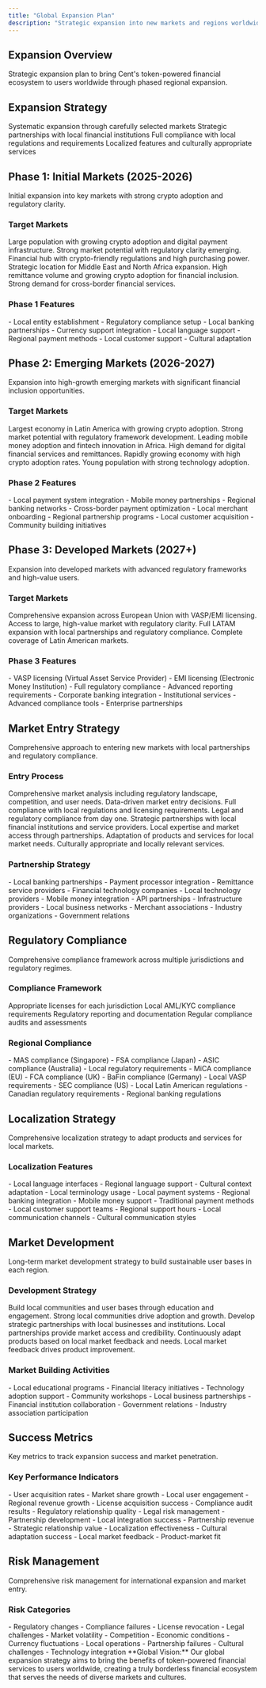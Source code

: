 ```yaml
---
title: "Global Expansion Plan"
description: "Strategic expansion into new markets and regions worldwide"
---
```


## Expansion Overview

<Card title="Global Market Penetration" icon="globe" horizontal>
  Strategic expansion plan to bring Cent's token-powered financial ecosystem to
  users worldwide through phased regional expansion.
</Card>

## Expansion Strategy

<CardGroup cols={2}>
  <Card title="Phased Approach" icon="road">
    Systematic expansion through carefully selected markets
  </Card>
  <Card title="Local Partnerships" icon="handshake">
    Strategic partnerships with local financial institutions
  </Card>
  <Card title="Regulatory Compliance" icon="scale-balanced">
    Full compliance with local regulations and requirements
  </Card>
  <Card title="Cultural Adaptation" icon="users">
    Localized features and culturally appropriate services
  </Card>
</CardGroup>

## Phase 1: Initial Markets (2025-2026)

<Card title="Foundation Markets" icon="flag" horizontal>
  Initial expansion into key markets with strong crypto adoption and regulatory
  clarity.
</Card>

### Target Markets

<Steps>
  <Step title="India">
    Large population with growing crypto adoption and digital payment
    infrastructure.
    <Check>Strong market potential with regulatory clarity emerging.</Check>
  </Step>

  <Step title="UAE">
    Financial hub with crypto-friendly regulations and high purchasing power.
    <Check>
      Strategic location for Middle East and North Africa expansion.
    </Check>
  </Step>

  <Step title="Philippines">
    High remittance volume and growing crypto adoption for financial inclusion.
    <Check>Strong demand for cross-border financial services.</Check>
  </Step>
</Steps>

### Phase 1 Features

<AccordionGroup>
  <Accordion title="Market Entry" icon="door">
    - Local entity establishment - Regulatory compliance setup - Local banking
    partnerships - Currency support integration
  </Accordion>

  <Accordion title="Localization" icon="language">
    - Local language support - Regional payment methods - Local customer support
    - Cultural adaptation
  </Accordion>
</AccordionGroup>

## Phase 2: Emerging Markets (2026-2027)

<Card title="Growth Markets" icon="chart-bar" horizontal>
  Expansion into high-growth emerging markets with significant financial
  inclusion opportunities.
</Card>

### Target Markets

<Steps>
  <Step title="Brazil">
    Largest economy in Latin America with growing crypto adoption.
    <Check>
      Strong market potential with regulatory framework development.
    </Check>
  </Step>

  <Step title="Kenya">
    Leading mobile money adoption and fintech innovation in Africa.
    <Check>High demand for digital financial services and remittances.</Check>
  </Step>

  <Step title="Vietnam">
    Rapidly growing economy with high crypto adoption rates.
    <Check>Young population with strong technology adoption.</Check>
  </Step>
</Steps>

### Phase 2 Features

<AccordionGroup>
  <Accordion title="Advanced Integration" icon="link">
    - Local payment system integration - Mobile money partnerships - Regional
    banking networks - Cross-border payment optimization
  </Accordion>

  <Accordion title="Local Services" icon="store">
    - Local merchant onboarding - Regional partnership programs - Local customer
    acquisition - Community building initiatives
  </Accordion>
</AccordionGroup>

## Phase 3: Developed Markets (2027+)

<Card title="Mature Markets" icon="building" horizontal>
  Expansion into developed markets with advanced regulatory frameworks and
  high-value users.
</Card>

### Target Markets

<Steps>
  <Step title="Europe">
    Comprehensive expansion across European Union with VASP/EMI licensing.
    <Check>Access to large, high-value market with regulatory clarity.</Check>
  </Step>

  <Step title="Latin America">
    Full LATAM expansion with local partnerships and regulatory compliance.
    <Check>Complete coverage of Latin American markets.</Check>
  </Step>
</Steps>

### Phase 3 Features

<AccordionGroup>
  <Accordion title="Regulatory Compliance" icon="scale-balanced">
    - VASP licensing (Virtual Asset Service Provider) - EMI licensing
    (Electronic Money Institution) - Full regulatory compliance - Advanced
    reporting requirements
  </Accordion>

  <Accordion title="Enterprise Services" icon="building">
    - Corporate banking integration - Institutional services - Advanced
    compliance tools - Enterprise partnerships
  </Accordion>
</AccordionGroup>

## Market Entry Strategy

<Card title="Systematic Market Entry" icon="bullseye" horizontal>
  Comprehensive approach to entering new markets with local partnerships and
  regulatory compliance.
</Card>

### Entry Process

<Steps>
  <Step title="Market Research">
    Comprehensive market analysis including regulatory landscape, competition,
    and user needs.
    <Check>Data-driven market entry decisions.</Check>
  </Step>

  <Step title="Regulatory Compliance">
    Full compliance with local regulations and licensing requirements.
    <Check>Legal and regulatory compliance from day one.</Check>
  </Step>

  <Step title="Local Partnerships">
    Strategic partnerships with local financial institutions and service
    providers.
    <Check>Local expertise and market access through partnerships.</Check>
  </Step>

  <Step title="Product Localization">
    Adaptation of products and services for local market needs.
    <Check>Culturally appropriate and locally relevant services.</Check>
  </Step>
</Steps>

### Partnership Strategy

<AccordionGroup>
  <Accordion title="Financial Partnerships" icon="piggy-bank">
    - Local banking partnerships - Payment processor integration - Remittance
    service providers - Financial technology companies
  </Accordion>

  <Accordion title="Technology Partnerships" icon="code">
    - Local technology providers - Mobile money integration - API partnerships -
    Infrastructure providers
  </Accordion>

  <Accordion title="Business Partnerships" icon="handshake">
    - Local business networks - Merchant associations - Industry organizations -
    Government relations
  </Accordion>
</AccordionGroup>

## Regulatory Compliance

<Card title="Multi-Jurisdictional Compliance" icon="scale-balanced" horizontal>
  Comprehensive compliance framework across multiple jurisdictions and
  regulatory regimes.
</Card>

### Compliance Framework

<CardGroup cols={2}>
  <Card title="Licensing" icon="id-card">
    Appropriate licenses for each jurisdiction
  </Card>
  <Card title="AML/KYC" icon="user-check">
    Local AML/KYC compliance requirements
  </Card>
  <Card title="Reporting" icon="file">
    Regulatory reporting and documentation
  </Card>
  <Card title="Audits" icon="magnifying-glass">
    Regular compliance audits and assessments
  </Card>
</CardGroup>

### Regional Compliance

<AccordionGroup>
  <Accordion title="Asia-Pacific" icon="globe">
    - MAS compliance (Singapore) - FSA compliance (Japan) - ASIC compliance
    (Australia) - Local regulatory requirements
  </Accordion>

  <Accordion title="Europe" icon="globe">
    - MiCA compliance (EU) - FCA compliance (UK) - BaFin compliance (Germany) -
    Local VASP requirements
  </Accordion>

  <Accordion title="Americas" icon="globe">
    - SEC compliance (US) - Local Latin American regulations - Canadian
    regulatory requirements - Regional banking regulations
  </Accordion>
</AccordionGroup>

## Localization Strategy

<Card title="Cultural Adaptation" icon="users" horizontal>
  Comprehensive localization strategy to adapt products and services for local
  markets.
</Card>

### Localization Features

<AccordionGroup>
  <Accordion title="Language Support" icon="language">
    - Local language interfaces - Regional language support - Cultural context
    adaptation - Local terminology usage
  </Accordion>

  <Accordion title="Payment Methods" icon="credit-card">
    - Local payment systems - Regional banking integration - Mobile money
    support - Traditional payment methods
  </Accordion>

  <Accordion title="Customer Support" icon="headset">
    - Local customer support teams - Regional support hours - Local
    communication channels - Cultural communication styles
  </Accordion>
</AccordionGroup>

## Market Development

<Card title="Market Building" icon="seedling" horizontal>
  Long-term market development strategy to build sustainable user bases in each
  region.
</Card>

### Development Strategy

<Steps>
  <Step title="Community Building">
    Build local communities and user bases through education and engagement.
    <Check>Strong local communities drive adoption and growth.</Check>
  </Step>

  <Step title="Partnership Development">
    Develop strategic partnerships with local businesses and institutions.
    <Check>Local partnerships provide market access and credibility.</Check>
  </Step>

  <Step title="Product Adaptation">
    Continuously adapt products based on local market feedback and needs.
    <Check>Local market feedback drives product improvement.</Check>
  </Step>
</Steps>

### Market Building Activities

<AccordionGroup>
  <Accordion title="Education & Awareness" icon="graduation-cap">
    - Local educational programs - Financial literacy initiatives - Technology
    adoption support - Community workshops
  </Accordion>

  <Accordion title="Partnership Development" icon="handshake">
    - Local business partnerships - Financial institution collaboration -
    Government relations - Industry association participation
  </Accordion>
</AccordionGroup>

## Success Metrics

<Card title="Expansion Success Indicators" icon="chart-bar" horizontal>
  Key metrics to track expansion success and market penetration.
</Card>

### Key Performance Indicators

<Columns cols={2}>
  <Card title="Market Penetration" icon="users">
    - User acquisition rates - Market share growth - Local user engagement -
    Regional revenue growth
  </Card>
  <Card title="Regulatory Compliance" icon="scale-balanced">
    - License acquisition success - Compliance audit results - Regulatory
    relationship quality - Legal risk management
  </Card>
  <Card title="Partnership Success" icon="handshake">
    - Partnership development - Local integration success - Partnership revenue
    - Strategic relationship value
  </Card>
  <Card title="Local Adaptation" icon="globe">
    - Localization effectiveness - Cultural adaptation success - Local market
    feedback - Product-market fit
  </Card>
</Columns>

## Risk Management

<Card title="Expansion Risk Management" icon="shield" horizontal>
  Comprehensive risk management for international expansion and market entry.
</Card>

### Risk Categories

<AccordionGroup>
  <Accordion title="Regulatory Risks" icon="scale-balanced">
    - Regulatory changes - Compliance failures - License revocation - Legal
    challenges
  </Accordion>

  <Accordion title="Market Risks" icon="chart-bar">
    - Market volatility - Competition - Economic conditions - Currency
    fluctuations
  </Accordion>

  <Accordion title="Operational Risks" icon="lock">
    - Local operations - Partnership failures - Cultural challenges - Technology
    integration
  </Accordion>
</AccordionGroup>

<Note>
  **Global Vision:** Our global expansion strategy aims to bring the benefits of
  token-powered financial services to users worldwide, creating a truly
  borderless financial ecosystem that serves the needs of diverse markets and
  cultures.
</Note>
